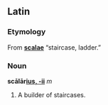 ==Latin==
===Etymology===
From '''[[scalae]]''' “staircase, ladder.”

===Noun===
'''scālār[[Wiktionary Appendix:Latin second declension|ius, -ii]]''' ''m''
# A builder of staircases.